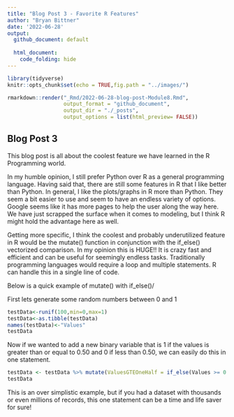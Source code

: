 ```yaml
---
title: "Blog Post 3 - Favorite R Features"
author: "Bryan Bittner"
date: '2022-06-28'
output: 
  github_document: default
   
  html_document:
    code_folding: hide
---
```


```r
library(tidyverse)
knitr::opts_chunk$set(echo = TRUE,fig.path = "../images/")
```

```r
rmarkdown::render("_Rmd/2022-06-28-blog-post-Module8.Rmd", 
                  output_format = "github_document",
                  output_dir = "./_posts",
                  output_options = list(html_preview= FALSE))
```

## Blog Post 3

This blog post is all about the coolest feature we have learned in the R Programming world.

In my humble opinion, I still prefer Python over R as a general programming language. Having said that, there are still some features in R that I like better than Python. In general, I like the plots/graphs in R more than Python. They seem a bit easier to use and seem to have an endless variety of options. Google seems like it has more pages to help the user along the way here. We have just scrapped the surface when it comes to modeling, but I think R might hold the advantage here as well.

Getting more specific, I think the coolest and probably underutilized feature in R would be the mutate() function in conjunction with the if_else() vectorized comparison. In my opinion this is HUGE!! It is crazy fast and efficient and can be useful for seemingly endless tasks. Traditionally programming languages would require a loop and multiple statements. R can handle this in a single line of code.

Below is a quick example of mutate() with if_else()/

First lets generate some random numbers between 0 and 1

```r
testData<-runif(100,min=0,max=1)
testData<-as.tibble(testData)
names(testData)<-"Values"
testData
```

Now if we wanted to add a new binary variable that is 1 if the values is greater than or equal to 0.50 and 0 if less than 0.50, we can easily do this in one statement.

```r
testData <- testData %>% mutate(ValuesGTEOneHalf = if_else(Values >= 0.5,1,0))
testData
```

This is an over simplistic example, but if you had a dataset with thousands or even millions of records, this one statement can be a time and life saver for sure!

